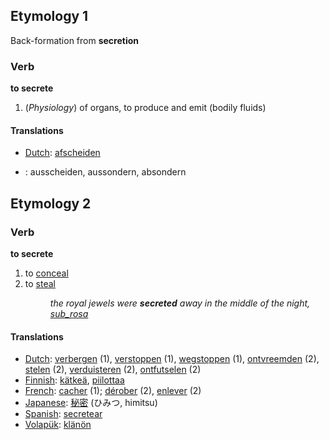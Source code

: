 ==Etymology 1==
Back-formation from '''secretion'''

===Verb===
'''to secrete'''

#(''Physiology'') of organs, to produce and emit (bodily fluids)

====Translations====
*[[Dutch]]: [[afscheiden]]
*{{de}}: ausscheiden, aussondern, absondern

==Etymology 2==

===Verb===
'''to secrete'''

#to [[conceal]]
#to [[steal]]
#:''the royal jewels were '''secreted''' away in the middle of the night, [[sub_rosa]]''

====Translations====
*[[Dutch]]: [[verbergen]] (1), [[verstoppen]] (1), [[wegstoppen]] (1), [[ontvreemden]] (2), [[stelen]] (2), [[verduisteren]] (2), [[ontfutselen]] (2)
*[[Finnish]]: [[kätkeä]], [[piilottaa]]
*[[French]]: [[cacher]] (1); [[dérober]] (2), [[enlever]] (2)
*[[Japanese]]: [[秘密]] (ひみつ, himitsu)
*[[Spanish]]: [[secretear]]
*[[Volapük]]: [[klänön]]